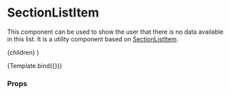 
<Meta
  title="Components/Section/SectionContentListEmpty"
  component={SectionContentListEmpty}
/>

# SectionListItem

This component can be used to show the user that there is no data available in this list.
It is a utility component based on [SectionListItem](/docs/components-section-sectionlistitem--default-story).

  <SectionContentListEmpty>{children}</SectionContentListEmpty>
)

<Canvas>
  <Story name="Default" args={{ children: 'No users found in database.' }}>
    {Template.bind({})}
  </Story>
</Canvas>

### Props

<ArgsTable story="Default" />
